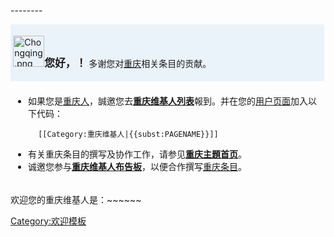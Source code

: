 --------<noinclude>[[Category:欢迎模板]]</noinclude><div style="width: 98%; margin: 0.2em 0; padding: 0.3em 0.3em; background: #ebf3fa;">[[File:Chongqing.png|50px]]<big>'''您好，{{PAGENAME}}！'''</big> 多谢您对[[重庆]]相关条目的贡献。</div>
<div style="width: 98%; margin: 0.2em 0; padding: 0.3em 0.3em;">
*如果您是[[:Category:重庆维基人|重庆人]]，誠邀您去'''[[Wikipedia:重庆维基人列表|重庆维基人列表]]'''報到。并在您的[[user:{{PAGENAME}}|用户页面]]加入以下代码：
:<code><nowiki>[[Category:重庆维基人|{{subst:PAGENAME}}]]</nowiki></code>
*有关重庆条目的撰写及协作工作，请参见'''[[Portal:重庆|重庆主題首页]]'''。
*诚邀您参与'''[[Wikipedia:重慶維基人佈告板|重庆维基人布告板]]'''，以便合作撰写[[:Category:重庆|重庆条目]]。
</div>
欢迎您的重庆维基人是：~~<includeonly>~~</includeonly><noinclude>~~<noinclude/></center>
</div><noinclude>{{Documentation}}</noinclude>